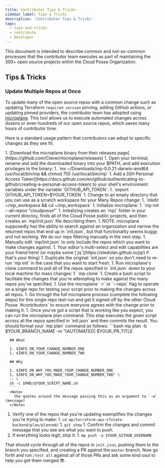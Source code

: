 ```yaml
---
title: Contributor Tips & Tricks
sidebar_label: Tips & Tricks
description: 'Contributor Tips & Tricks'
tags:
  - tips-and-tricks
  - contribute
  - developer
---
```



<Intro>
  This document is intended to describe common and not-so-common processes that the contributor team executes as part of maintaining the 300+ open source projects within the Cloud Posse Organization.
</Intro>

## Tips & Tricks

### Update Multiple Repos at Once

To update many of the open source repos with a common change such as updating Terraform `required_version` pinning, adding GitHub actions, or updating pinned providers, the contributor team has adopted using [microplane](https://github.com/Clever/microplane). This tool allows us to execute automated changes across dozens or even hundreds of our open source repos, which saves many hours of contributor time.

Here is a standard usage pattern that contributors can adopt to specific changes as they see fit:

<Steps>
  1. [Download the microplane binary from their releases page](https://github.com/Clever/microplane/releases)
  1. Open your terminal, rename and add the downloaded binary into your $PATH, and add execution privileges to the binary:
    1. `mv ~/Downloads/mp-0.0.21-darwin-amd64 /usr/local/bin/mp && chmod 755 /usr/local/bin/mp`
  1. Add a [GH Personal Access Token](https://docs.github.com/en/github/authenticating-to-github/creating-a-personal-access-token) to your shell's environment variables under the variable `GITHUB_API_TOKEN`:
    1. `export GITHUB_API_TOKEN=$YOUR_TOKEN`
  1. Change to an empty directory that you can use as a scratch workspace for your Many Repos change:
    1. `mkdir ~/mp_workspace && cd ~/mp_workspace`
  1. Initialize microplane:
    1. `mp init --all-repos "cloudposse"`
    1. Initializing creates an `mp/` folder in your current directoy, finds all of the Cloud Posse public projects, and then creates an `mp/init.json` file describing them.
    1. NOTE: microplane supposedly has the ability to search against an organization and narrow the returned repos that end up in `init.json`, but that functionality seems buggy and not working. We do our repo filtering manually in the next step.
  1. Manually edit `mp/init.json` to only include the repos which you want to make changes against.
    1. Your editor's multi-select and edit capabilities are your friend here! (or maybe some [`jq`](https://stedolan.github.io/jq/) if that's your thing)
    1. Duplicate the original `init.json` so you don't need to re-run `mp init` in the case that you want to start fresh.
  1. Run microplane's clone command to pull all of the repos specified in `init.json` down to your local machine for mass changes:
    1. `mp clone`
  1. Create a bash script to facilitate the changes that you're attempting to make against the many repos you've specified.
    <Steps>
      1. Use the microplane `-r` or `--repo` flag to operate on a single repo for testing your script prior to making the changes across all repos.
      1. Go through the full microplane process (complete the following steps) for this single repo test-run and get it signed off by the other Cloud Posse `#contributors` to ensure everyone agrees with the change prior to making it.
    </Steps>
  1. Once you've got a script that is working like you expect, you can run the microplane plan command. This step executes the given script across all the repos specified in `init.json` and then commits the result. You should format your `mp plan` command as follows:
      ```bash
      mp plan -b $YOUR_BRANCH_NAME -m "[AUTOMATED] $YOUR_PR_TITLE

      ## What

      1. $INFO_ON_YOUR_CHANGE_NUMBER_ONE
      1. $INFO_ON_YOUR_CHANGE_NUMBER_TWO

      ## Why

      1. $INFO_ON_WHY_YOU_MADE_YOUR_CHANGE_NUMBER_ONE
      1. $INFO_ON_WHY_YOU_MADE_YOUR_CHANGE_NUMBER_TWO" \
      -- \
      sh -c $PWD/$YOUR_SCRIPT_NAME.sh
      ```
      <Note>
        the quotes around the message passing this as an argument to `-m` (message)
      </Note>
  1. Verify one of the repos that you're updating exemplifies the changes you're trying to make:
    1. `cd mp/terraform-aws-tfstate-backend/plan/planned/`
    1. `git show`
    1. Confirm the changes and commit message that you see are what you want to push.
  1. If everything looks legit, ship it:
    1. `mp push -a $YOUR_GITHUB_USERNAME`
</Steps>

That should cycle through all of the repos in `init.json`, pushing them to the branch you specified, and creating a PR against the `master` branch. Now go forth and run `/test all` against all of those PRs and ask some kind soul to help you get them merged 😎.
